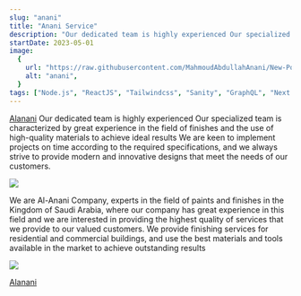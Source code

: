 ```yaml
---
slug: "anani"
title: "Anani Service"
description: "Our dedicated team is highly experienced Our specialized team is characterized by great experience in the field of finishes and the use of high-quality materials to achieve ideal results We are keen to implement projects on time according to the required specifications, and we always strive to provide modern and innovative designs that meet the needs of our customers."
startDate: 2023-05-01
image:
  {
    url: "https://raw.githubusercontent.com/MahmoudAbdullahAnani/New-Portfolio/refs/heads/mainhttps://raw.githubusercontent.com/MahmoudAbdullahAnani/New-Portfolio/refs/heads/main/public/projects/anani.png",
    alt: "anani",
  }
tags: ["Node.js", "ReactJS", "Tailwindcss", "Sanity", "GraphQL", "Next.js"]
---
```


[Alanani](https://alanani.vercel.app/) Our dedicated team is highly experienced Our specialized team is characterized by great experience in the field of finishes and the use of high-quality materials to achieve ideal results We are keen to implement projects on time according to the required specifications, and we always strive to provide modern and innovative designs that meet the needs of our customers.

![](https://raw.githubusercontent.com/MahmoudAbdullahAnani/New-Portfolio/refs/heads/mainhttps://raw.githubusercontent.com/MahmoudAbdullahAnani/New-Portfolio/refs/heads/main/public/projects/anani.png)

We are Al-Anani Company, experts in the field of paints and finishes in the Kingdom of Saudi Arabia, where our company has great experience in this field and we are interested in providing the highest quality of services that we provide to our valued customers. We provide finishing services for residential and commercial buildings, and use the best materials and tools available in the market to achieve outstanding results

![](https://raw.githubusercontent.com/MahmoudAbdullahAnani/New-Portfolio/refs/heads/mainhttps://raw.githubusercontent.com/MahmoudAbdullahAnani/New-Portfolio/refs/heads/main/public/projects/anani-page.png)

<a href="https://alanani.vercel.app/" target="_blank">
  Alanani
</a>
